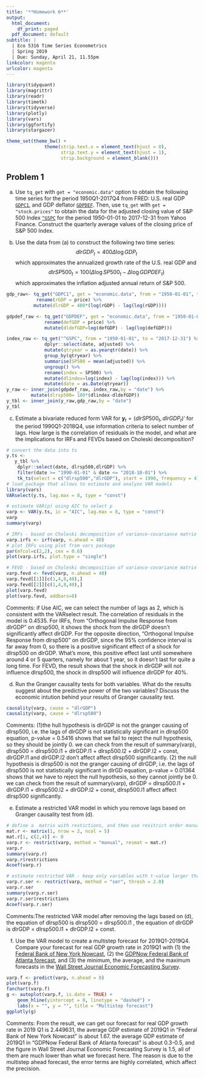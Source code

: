 ---
title: '**Homework 6**'
output:
  html_document:
    df_print: paged
  pdf_document: default
subtitle: |
  | Eco 5316 Time Series Econometrics
  | Spring 2019
  | Due: Sunday, April 21, 11.55pm
linkcolor: magenta
urlcolor: magenta
---

```{r}
library(tidyquant)
library(magrittr)
library(readr)
library(timetk)
library(tidyverse)
library(plotly)
library(vars)
library(ggfortify)
library(stargazer)

theme_set(theme_bw() + 
              theme(strip.text.x = element_text(hjust = 0),
                    strip.text.y = element_text(hjust = 1),
                    strip.background = element_blank()))
```

## **Problem 1**

(a) Use `tq_get` with `get = "economic.data"` option to obtain the following time series for the period 1950Q1-2017Q4 from FRED: U.S. real GDP [`GDPC1`](https://fred.stlouisfed.org/series/GDPC1), and GDP deflator [`GDPDEF`](https://fred.stlouisfed.org/series/GDPDEF). 
Then, use `tq_get` with `get = "stock.prices"` to obtain the data for the adjusted closing value of S&P 500 Index [`^GSPC`](https://finance.yahoo.com/chart/%5EGSPC) for the period 1950-01-01 to 2017-12-31 from Yahoo Finance. Construct the quarterly average values of the closing price of S&P 500 Index.

(b) Use the data from (a) to construct the following two time series: 
$$
    dlrGDP_t = 400 \Delta\log GDP_t
$$ 
which approximates the annualized growth rate of the U.S. real GDP and 
$$
    dlrSP500_t = 100 (\Delta \log SP500_t - \Delta \log GDPDEF_t)
$$ 
which approximates the inflation adjusted annual return of S&P 500. 

```{r}

gdp_raw<- tq_get("GDPC1", get = "economic.data", from = "1950-01-01", to = "2017-12-31") %>% 
           rename(rGDP = price) %>%
          mutate(dlrGDP = 400*(log(rGDP) - lag(log(rGDP))))

gdpdef_raw <- tq_get("GDPDEF", get = "economic.data", from = "1950-01-01", to = "2017-12-31") %>% 
              rename(defGDP = price) %>%
              mutate(dldefGDP=log(defGDP) - lag(log(defGDP)))

index_raw <- tq_get("^GSPC", from = "1950-01-01", to = "2017-12-31") %>%
              dplyr::select(date, adjusted) %>%
              mutate(qtryear = as.yearqtr(date)) %>%
              group_by(qtryear) %>%
              summarise(SP500 = mean(adjusted)) %>%
              ungroup() %>% 
              rename(index = SP500) %>%
              mutate(dlindex=log(index) - lag(log(index))) %>% 
              mutate(date = as.Date(qtryear))
y_raw <- inner_join(gdpdef_raw, index_raw,by = "date") %>% 
         mutate(dlrsp500= 100*(dlindex-dldefGDP))
y_tbl <- inner_join(y_raw,gdp_raw,by = "date")
y_tbl     
```

(c) Estimate a bivariate reduced form VAR for $\mathbf y_t = (dlrSP500_t, dlrGDP_t)'$ for the period 1990Q1-2018Q4, use information criteria to select number of lags. How large is the correlation of residuals in the model, and what are the implications for IRFs and FEVDs based on Choleski decomposition?
```{r}
# convert the data into ts
y.ts <-
   y_tbl %>%
    dplyr::select(date, dlrsp500,dlrGDP) %>%
    filter(date >= "1990-01-01" & date <= "2018-10-01") %>% 
    tk_ts(select = c("dlrsp500","dlrGDP"), start = 1990, frequency = 4)
# load package that allows to estimate and analyze VAR models
library(vars)
VARselect(y.ts, lag.max = 8, type = "const")    

# estimate VAR(p) using AIC to select p
varp <- VAR(y.ts, ic = "AIC", lag.max = 8, type = "const")  
varp                      
summary(varp)

# IRFs - based on Choleski decomposition of variance-covariance matrix var(e)
varp.irfs <- irf(varp, n.ahead = 40)
# plot IRFs using plot from vars package
par(mfcol=c(2,2), cex = 0.6)
plot(varp.irfs, plot.type = "single")

# FEVD - based on Choleski decomposition of variance-covariance matrix var(e)
varp.fevd <- fevd(varp, n.ahead = 40)
varp.fevd[[1]][c(1,4,8,40),]
varp.fevd[[2]][c(1,4,8,40),]
plot(varp.fevd)
plot(varp.fevd, addbars=8)
```
Comments: if Use AIC, we can select the number of lags as 2, which is consistent with the VARselect result. The correlation of residuals in the model is 0.4535. For IRFs, from "Orthogonal Impulse Response from dlrGDP" on dlrsp500, it shows the shock from the dlrGDP doesn't significantly affect dlrGDP.  For the opposite direction, "Orthogonal Impulse Response from dlrsp500" on dlrGDP, since the 95% confidence interval is far away from 0, so there is a positive significant effect of a shock for dlrsp500 on dlrGDP. What's more, this positive effect last until somewhere around 4 or 5 quarters, namely for about 1 year, so it doesn't last for quite a long time. For FEVD, the result shows that the shock in dlrGDP will not influence dlrsp500, the shock in dlrsp500 will influence dlrGDP for 40%. 


(d) Run the Granger causality tests for both variables. What do the results suggest about the predictive power of the two variables? Discuss the economic intution behind your results of Granger causality test. 
```{r}
causality(varp, cause = "dlrGDP") 
causality(varp, cause = "dlrsp500")  
```
Comments:  (1)the hull hypothesis is dlrGDP is not the granger causing of dlrsp500, i.e. the lags of dlrGDP is not statistically significant in dlrsp500 equation, p-value = 0.5416 shows that we fail to reject the null hypothesis, so they should be jointly 0. we can check from the result of summary(varp), dlrsp500 = dlrsp500.l1 + dlrGDP.l1 + dlrsp500.l2 + dlrGDP.l2 + const, dlrGDP.l1 and dlrGDP.l2 don't affect affect dlrsp500 significantly. 
          (2) the null hypothesis is dlrsp500 is not the granger causing of dlrGDP, i.e. the lags of dlrsp500  is not statistically significant in dlrGD equation, p-value = 0.01364 shows that we have to reject the null hypothesis, so they cannot jointly be 0. we can check from the result of summary(varp), dlrGDP = dlrsp500.l1 + dlrGDP.l1 + dlrsp500.l2 + dlrGDP.l2 + const, dlrsp500.l1 affect affect dlrsp500 significantly. 


(e) Estimate a restricted VAR model in which you remove lags based on Granger causality test from (d).
```{r}
# define a  matrix with restictions, and then use resitrict order manually
mat.r <- matrix(1, nrow = 2, ncol = 5)
mat.r[1, c(2,4)] <- 0   
varp.r <- restrict(varp, method = "manual", resmat = mat.r)
varp.r
summary(varp.r)
varp.r$restrictions
Acoef(varp.r)

# estimate restricted VAR - keep only variables with t-value larger than 2.0
varp.r.ser <- restrict(varp, method = "ser", thresh = 2.0)     
varp.r.ser
summary(varp.r.ser)   
varp.r.ser$restrictions
Acoef(varp.r.ser)  

```
Comments:The restricted VAR model after removing the lags based on (d), the equation of dlrsp500 is dlrsp500 = dlrsp500.l1 , the equation of dlrGDP is dlrGDP = dlrsp500.l1 + dlrGDP.l2 + const. 


(f) Use the VAR model to create a multistep forecast for 2019Q1-2019Q4. Compare your forecast for real GDP growth rate in 2019Q1 with (1) the [Federal Bank of New York Nowcast](https://www.newyorkfed.org/research/policy/nowcast), (2) the [GDPNow Federal Bank of Atlanta forecast](https://www.frbatlanta.org/cqer/research/gdpnow.aspx?panel=1), and (3) the minimum, the average, and the maximum forecasts in the [Wall Street Journal Economic Forecasting Survey](http://projects.wsj.com/econforecast/?standalone=1#ind=gdp&r=20).
```{r}
varp.f <- predict(varp, n.ahead = 8) 
plot(varp.f)
fanchart(varp.f)    
g <- autoplot(varp.f, is.date = TRUE) +
    geom_hline(yintercept = 0, linetype = "dashed") +
    labs(x = "", y = "", title = "Multistep forecast")
ggplotly(g)  

```
Comments:  From the result, we can get our forecast for real GDP growth rate in 2019 Q1 is 2.449631, the average GDP estimate of 2019Q1 in "Federal Bank of New York Nowcast" is about 1.67.  the average GDP estimate of 2019Q1 in "GDPNow Federal Bank of Atlanta forecast" is about 0.3-0.5, and the figure in Wall Street Journal Economic Forecasting Survey is 1.5, all of them are much lower than what we forecast here. The reason is due to the multistep ahead forecast, the error terms are highly correlated, which affect the precision. 